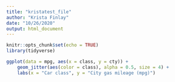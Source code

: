 ```yaml
---
title: "kristatest_file"
author: "Krista Finlay"
date: "10/26/2020"
output: html_document
---
```


```r
knitr::opts_chunk$set(echo = TRUE)
library(tidyverse)

```

```r
ggplot(data = mpg, aes(x = class, y = cty)) +
	geom_jitter(aes(color = class), alpha = 0.5, size = 4) +
	labs(x = "Car class", y = "City gas mileage (mpg)")
```



